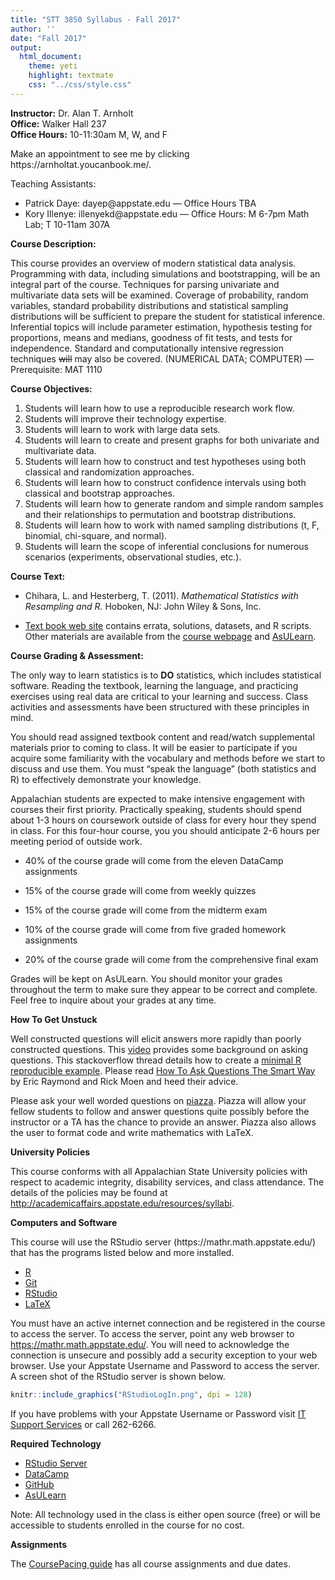 ```yaml
---
title: "STT 3850 Syllabus - Fall 2017"
author: ''
date: "Fall 2017"
output: 
  html_document: 
    theme: yeti
    highlight: textmate
    css: "../css/style.css"
---
```


**Instructor:**  Dr. Alan T. Arnholt    
**Office:** Walker Hall 237      
**Office Hours:** 10-11:30am M, W, and F

Make an appointment to see me by clicking https://arnholtat.youcanbook.me/.

Teaching Assistants:

  * Patrick Daye: dayep@appstate.edu --- Office Hours TBA
  * Kory Illenye: illenyekd@appstate.edu --- Office Hours: M 6-7pm Math Lab; T 10-11am 307A

**Course Description:**  

This course provides an overview of modern statistical data analysis. Programming with data, including simulations and bootstrapping, will be an integral part of the course. Techniques for parsing univariate and multivariate data sets will be examined. Coverage of probability, random variables, standard probability distributions and statistical sampling distributions will be sufficient to prepare the student for statistical inference. Inferential topics will include parameter estimation, hypothesis testing for proportions, means and medians, goodness of fit tests, and tests for independence. Standard and computationally intensive regression techniques ~~will~~ may also be covered. (NUMERICAL DATA; COMPUTER) — Prerequisite: MAT 1110

**Course Objectives:**

1. Students will learn how to use a reproducible research work flow.
2. Students will improve their technology expertise.
3. Students will learn to work with large data sets.
4. Students will learn to create and present graphs for both univariate and multivariate data.
5. Students will learn how to construct and test hypotheses using both classical and randomization approaches.
6. Students will learn how to construct confidence intervals using both classical and bootstrap approaches.
7. Students will learn how to generate random and simple random samples and their relationships to permutation and bootstrap distributions.
8. Students will learn how to work with named sampling distributions (t, F, binomial, chi-square, and normal).
9. Students will learn the scope of inferential conclusions for numerous scenarios (experiments, observational studies, etc.).



**Course Text:**

* Chihara, L. and Hesterberg, T. (2011). _Mathematical Statistics with Resampling and R._ Hoboken, NJ: John Wiley & Sons, Inc.

* [Text book web site](https://sites.google.com/site/chiharahesterberg/home) contains errata, solutions, datasets, and R scripts. Other materials are available from the [course webpage](https://alanarnholt.github.io/STT3850/) and [AsULearn](https://asulearn.appstate.edu).

**Course Grading & Assessment:**

The only way to learn statistics is to **DO** statistics, which includes statistical software. Reading the textbook, learning the language, and practicing exercises using real data are critical to your learning and success. Class activities and assessments have been structured with these principles in mind.

You should read assigned textbook content and read/watch supplemental materials prior to coming to class. It will be easier to participate if you acquire some familiarity with the vocabulary and methods before we start to discuss and use them. You must “speak the language” (both statistics and R) to effectively demonstrate your knowledge.

Appalachian students are expected to make intensive engagement with courses their first priority. Practically speaking, students should spend about 1-3 hours on coursework outside of class for every hour they spend in class. For this four-hour course, you you should anticipate 2-6 hours per meeting period of outside work.


* 40% of the course grade will come from the eleven DataCamp assignments

* 15% of the course grade will come from weekly quizzes

* 15% of the course grade will come from the midterm exam

* 10% of the course grade will come from five graded homework assignments

* 20% of the course grade will come from the comprehensive final exam

Grades will be kept on AsULearn. You should monitor your grades throughout the term to make sure they appear to be correct and complete. Feel free to inquire about your grades at any time.       

**How To Get Unstuck**

Well constructed questions will elicit answers more rapidly than poorly constructed questions.  This [video](https://www.youtube.com/watch?v=ZFaWxxzouCY&list=PLjTlxb-wKvXNSDfcKPFH2gzHGyjpeCZmJ&index=3) provides some background on asking questions.  This stackoverflow thread details how to create a [minimal R reproducible example](http://stackoverflow.com/questions/5963269/how-to-make-a-great-r-reproducible-example/5963610#5963610). Please read [How To Ask Questions The Smart Way](http://www.catb.org/~esr/faqs/smart-questions.html) by Eric Raymond and Rick Moen and heed their advice.

Please ask your well worded questions on [piazza](https://piazza.com/appstate/fall2017/stt3850/home).  Piazza will allow your fellow students to follow and answer questions quite possibly before the instructor or a TA has the chance to provide an answer.  Piazza also allows the user to format code and write mathematics with LaTeX.  

**University Policies**

This course conforms with all Appalachian State University policies with respect to academic integrity, disability services, and class attendance.  The details of the policies may be found at <http://academicaffairs.appstate.edu/resources/syllabi>.


**Computers and Software**

This course will use the RStudio server  (https://mathr.math.appstate.edu/) that has the programs listed below and more installed.

* [R](https://cran.r-project.org) 
* [Git](https://git-scm.com/downloads) 
* [RStudio](https://www.rstudio.com/products/rstudio/download/)
* [LaTeX](https://www.ctan.org/starter)

You must have an active internet connection and be registered in the course to access the server. To access the server, point any web browser to <https://mathr.math.appstate.edu/>.  You will need to acknowledge the connection is unsecure and possibly add a security exception to your web browser. Use your Appstate Username and Password to access the server.  A screen shot of the RStudio server is shown below.


```r
knitr::include_graphics("RStudioLogIn.png", dpi = 128)
```



If you have problems with your Appstate Username or Password visit [IT Support Services](http://support.appstate.edu/) or call 262-6266.

**Required Technology**

* [RStudio Server](https://mathr.math.appstate.edu/)
* [DataCamp](https://www.datacamp.com/)
* [GitHub](https://github.com/)
* [AsULearn](https://asulearn.appstate.edu)

Note: All technology used in the class is either open source (free) or will be accessible to students enrolled in the course for no cost.

**Assignments**

The [CoursePacing guide](../CoursePacing/CoursePacingF2017.html) has all course assignments and due dates.
